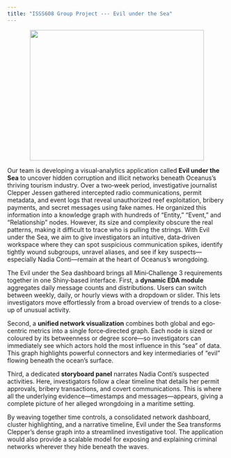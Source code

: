 ```yaml
---
title: "ISSS608 Group Project --- Evil under the Sea"
---
```


<img src="images/clipboard-949039460.jpeg" width="400px" height="300px" style="display: block; margin: auto;">

Our team is developing a visual‐analytics application called **Evil under the Sea** to uncover hidden corruption and illicit networks beneath Oceanus’s thriving tourism industry. Over a two‐week period, investigative journalist Clepper Jessen gathered intercepted radio communications, permit metadata, and event logs that reveal unauthorized reef exploitation, bribery payments, and secret messages using fake names. He organized this information into a knowledge graph with hundreds of “Entity,” “Event,” and “Relationship” nodes. However, its size and complexity obscure the real patterns, making it difficult to trace who is pulling the strings. With Evil under the Sea, we aim to give investigators an intuitive, data‐driven workspace where they can spot suspicious communication spikes, identify tightly wound subgroups, unravel aliases, and see if key suspects—especially Nadia Conti—remain at the heart of Oceanus’s wrongdoing.

The Evil under the Sea dashboard brings all Mini‐Challenge 3 requirements together in one Shiny‐based interface. First, a **dynamic EDA module** aggregates daily message counts and distributions. Users can switch between weekly, daily, or hourly views with a dropdown or slider. This lets investigators move effortlessly from a broad overview of trends to a close‐up of unusual activity.

Second, a **unified network visualization** combines both global and ego‐centric metrics into a single force‐directed graph. Each node is sized or coloured by its betweenness or degree score—so investigators can immediately see which actors hold the most influence in this “sea” of data. This graph highlights powerful connectors and key intermediaries of “evil” flowing beneath the ocean’s surface.

Third, a dedicated **storyboard panel** narrates Nadia Conti’s suspected activities. Here, investigators follow a clear timeline that details her permit approvals, bribery transactions, and covert communications. This is where all the underlying evidence—timestamps and messages—appears, giving a complete picture of her alleged wrongdoing in a maritime setting.

By weaving together time controls, a consolidated network dashboard, cluster highlighting, and a narrative timeline, Evil under the Sea transforms Clepper’s dense graph into a streamlined investigative tool. The application would also provide a scalable model for exposing and explaining criminal networks wherever they hide beneath the waves.
